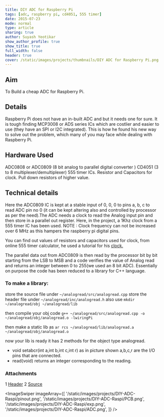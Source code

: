 ```yaml
---
title: DIY ADC for Raspberry Pi
tags: [adc, raspberry pi, cd4051, 555 timer]
date: 2015-07-23
mode: normal
type: article
sharing: true
author: Suyash Yeotikar
show_author_profile: true
show_title: true
full_width: false
header: true
cover: /static/images/projects/thumbnails/DIY ADC for Raspberry Pi.png
---
```


## Aim

To Build a cheap ADC for Raspberry Pi.

## Details

Raspberry Pi does not have an in-built ADC and but it needs one for sure. It is tough finding MCP3008 or ADS series ICs which are costlier and easier to use (they have an SPI or I2C integrated). This is how he found his new way to solve out the problem, which many of you may face while dealing with Raspberry Pi.

## Hardware Used

ADC0808 or ADC0809 (8 bit analog to parallel digital converter )
CD4051 (3 to 8 multiplexer/demultiplexer)
555 timer ICs.
Resistor and Capacitors for clock.
Pull down resistors of higher value.

## Technical details

Here the ADC0809 IC is kept at a stable input of 0, 0, 0 to pins a, b, c to read ADC pin no 0 (it can be kept altering also and controlled by processor as per the need).The ADC needs a clock to read the Analog input pin and then store in a parallel out register. Here, in the project, a 1Khz clock from a 555 timer IC has been used.
NOTE : Clock frequency can not be increased over 6 MHz as this hampers the raspberry pi digital pins.

You can find out values of resistors and capacitors used for clock, from online 555 timer calculator, he used a tutorial for his [clock.](http://www.eng.buffalo.edu/shaw/student/m1_safety/01_home/ksb/ksb3/old_ksb3_timer.htm)

The parallel data out from ADC0809 is then read by the processor bit by bit starting from the LSB to MSB and a code verifies the value of Analog read and returns an integer between 0 to 255(we used an 8 bit ADC).
Essentially on purpose the code has been reduced to a library for C++ language.

### To make a library:

store the source file under `~/analogread/src/analogread.cpp`
store the header file under `~/analogread/inc/analogread.h`
also use
`mkdir ~/analogread/obj ~/analogread/lib`

then compile your obj code
`g++ ~/analogread/src/analogread.cpp -o ~/analogread/obj/analogread.o -lwiringPi`

then make a static lib as
`ar rcs ~/analogread/lib/analogread.a ~/analogread/obj/analogread.o`

now your lib is ready
it has 2 methods for the object type analogread.

- void setabcr(int a,int b,int c,int r)
  as in picture shown a,b,c,r are the I/O pins that are connected.
- read(void)
  returns an integer corresponding to the reading.

### Attachments

1 [Header](https://technopediabphc.files.wordpress.com/2015/07/header.docx)
2 [Source](https://technopediabphc.files.wordpress.com/2015/07/source.docx)

<ImageSwiper
  imageArray={[
    '/static/images/projects/DIY-ADC-Raspi/pinout.png',
    '/static/images/projects/DIY-ADC-Raspi/PCB.png',
    '/static/images/projects/DIY-ADC-Raspi/exp.png',
    '/static/images/projects/DIY-ADC-Raspi/ADC.png',
  ]}
/>
